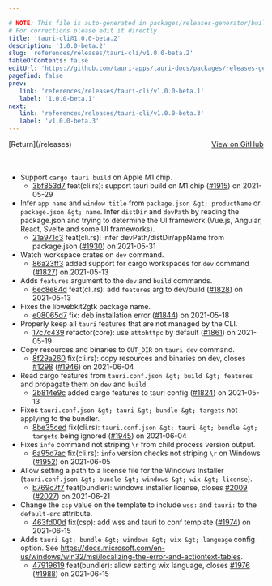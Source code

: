 ```yaml
---

# NOTE: This file is auto-generated in packages/releases-generator/build.ts
# For corrections please edit it directly
title: 'tauri-cli@1.0.0-beta.2'
description: '1.0.0-beta.2'
slug: 'references/releases/tauri-cli/v1.0.0-beta.2'
tableOfContents: false
editUrl: 'https://github.com/tauri-apps/tauri-docs/packages/releases-generator/build.ts'
pagefind: false
prev:
   link: 'references/releases/tauri-cli/v1.0.0-beta.1'
   label: '1.0.0-beta.1'
next:
   link: 'references/releases/tauri-cli/v1.0.0-beta.3'
   label: 'v1.0.0-beta.3'
---
```


			

<ReleaseSidebar slug="references/releases/tauri-cli"  packageName="tauri-cli" />

<div style="margin-bottom:3rem; display: flex; justify-content: space-between; align-items: center"><span>[Return](/releases)</span><span><a href="https://github.com/tauri-apps/tauri/releases/tag/tauri-cli-v1.0.0-beta.2">View on GitHub</a></span></div>

- Support `cargo tauri build` on Apple M1 chip.
  - [3bf853d7](https://www.github.com/tauri-apps/tauri/commit/3bf853d782b491ad4965a1da25d19337eeac161f) feat(cli.rs): support tauri build on M1 chip ([#1915](https://www.github.com/tauri-apps/tauri/pull/1915)) on 2021-05-29
- Infer `app name` and `window title` from `package.json &gt; productName` or `package.json &gt; name`.
  Infer `distDir` and `devPath` by reading the package.json and trying to determine the UI framework (Vue.js, Angular, React, Svelte and some UI frameworks).
  - [21a971c3](https://www.github.com/tauri-apps/tauri/commit/21a971c3b76bf0c26d00b2520b4976fa526738f5) feat(cli.rs): infer devPath/distDir/appName from package.json ([#1930](https://www.github.com/tauri-apps/tauri/pull/1930)) on 2021-05-31
- Watch workspace crates on `dev` command.
  - [86a23ff3](https://www.github.com/tauri-apps/tauri/commit/86a23ff30b4f18effa39c87b7cae6b7e324d131c) added support for cargo workspaces for `dev` command ([#1827](https://www.github.com/tauri-apps/tauri/pull/1827)) on 2021-05-13
- Adds `features` argument to the `dev` and `build` commands.
  - [6ec8e84d](https://www.github.com/tauri-apps/tauri/commit/6ec8e84d9172c090ee1549db56c98c66f12436ff) feat(cli.rs): add `features` arg to dev/build ([#1828](https://www.github.com/tauri-apps/tauri/pull/1828)) on 2021-05-13
- Fixes the libwebkit2gtk package name.
  - [e08065d7](https://www.github.com/tauri-apps/tauri/commit/e08065d7fe8398b41180b3a64854ec8e71174d42) fix: deb installation error ([#1844](https://www.github.com/tauri-apps/tauri/pull/1844)) on 2021-05-18
- Properly keep all `tauri` features that are not managed by the CLI.
  - [17c7c439](https://www.github.com/tauri-apps/tauri/commit/17c7c4396ff2d5e13fc8726c2965b4e810fad6b9) refactor(core): use `attohttpc` by default ([#1861](https://www.github.com/tauri-apps/tauri/pull/1861)) on 2021-05-19
- Copy resources and binaries to `OUT_DIR` on `tauri dev` command.
  - [8f29a260](https://www.github.com/tauri-apps/tauri/commit/8f29a260e67aa111f6aeb262bd846a46d2858ce9) fix(cli.rs): copy resources and binaries on dev, closes [#1298](https://www.github.com/tauri-apps/tauri/pull/1298) ([#1946](https://www.github.com/tauri-apps/tauri/pull/1946)) on 2021-06-04
- Read cargo features from `tauri.conf.json &gt; build &gt; features` and propagate them on `dev` and `build`.
  - [2b814e9c](https://www.github.com/tauri-apps/tauri/commit/2b814e9c937489af0acb56051bd01c0d7fca2413) added cargo features to tauri config ([#1824](https://www.github.com/tauri-apps/tauri/pull/1824)) on 2021-05-13
- Fixes `tauri.conf.json &gt; tauri &gt; bundle &gt; targets` not applying to the bundler.
  - [8be35ced](https://www.github.com/tauri-apps/tauri/commit/8be35ced78658de732360e3b20d7d70108c9b32d) fix(cli.rs): `tauri.conf.json &gt; tauri &gt; bundle &gt; targets` being ignored ([#1945](https://www.github.com/tauri-apps/tauri/pull/1945)) on 2021-06-04
- Fixes `info` command not striping `\r` from child process version output.
  - [6a95d7ac](https://www.github.com/tauri-apps/tauri/commit/6a95d7acc378b40230bab18d00ea32de40a5818c) fix(cli.rs): `info` version checks not striping `\r` on Windows ([#1952](https://www.github.com/tauri-apps/tauri/pull/1952)) on 2021-06-05
- Allow setting a path to a license file for the Windows Installer (`tauri.conf.json &gt; bundle &gt; windows &gt; wix &gt; license`).
  - [b769c7f7](https://www.github.com/tauri-apps/tauri/commit/b769c7f7da4064b6133bf39a82127863d0d35531) feat(bundler): windows installer license, closes [#2009](https://www.github.com/tauri-apps/tauri/pull/2009) ([#2027](https://www.github.com/tauri-apps/tauri/pull/2027)) on 2021-06-21
- Change the `csp` value on the template to include `wss:` and `tauri:` to the `default-src` attribute.
  - [463fd00d](https://www.github.com/tauri-apps/tauri/commit/463fd00d06241c734994fe8e1882788dc30cc993) fix(csp): add wss and tauri to conf template ([#1974](https://www.github.com/tauri-apps/tauri/pull/1974)) on 2021-06-15
- Adds `tauri &gt; bundle &gt; windows &gt; wix &gt; language` config option. See https://docs.microsoft.com/en-us/windows/win32/msi/localizing-the-error-and-actiontext-tables.
  - [47919619](https://www.github.com/tauri-apps/tauri/commit/47919619815900fc3af47ec5873e31afb778b0ad) feat(bundler): allow setting wix language, closes [#1976](https://www.github.com/tauri-apps/tauri/pull/1976) ([#1988](https://www.github.com/tauri-apps/tauri/pull/1988)) on 2021-06-15

